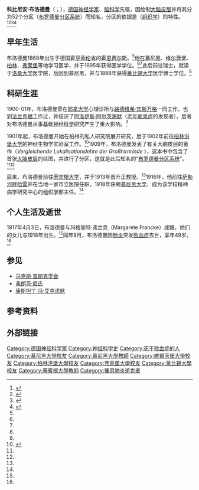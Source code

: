 {{Infobox person
| name = 科比尼安·布洛德曼
| image = Korbinian Brodmann.gif
| alt = Korbinian Brodmann
| caption = 
| birth_name = 
| birth_date = {{Birth date|df=yes|1868|11|17}}
| birth_place = 德国[[霍亨索伦省|霍亨索伦省]][[霍恩费尔斯|霍恩费尔斯]]
| death_date = {{Death date and age|df=yes|1918|08|22|1868|11|17}}
| death_place = [[慕尼黑|慕尼黑]]
| nationality = [[德国|德国]]
| other_names = 
| occupation = [[神经学家|神经学家]]
| known_for = [[大脑皮层|大脑皮层]]的[[布罗德曼分区系统|布罗德曼分区系统]]
}}
'''科比尼安·布洛德曼'''（{{lang-de|Korbinian Brodmann}}；{{bd|1868年|11月17日|1918年|8月22日}}），[[德国|德国]][[神经学家|神经学家]]、[[腦科學|脑科学]]先驱，因绘制[[大脑皮层|大脑皮层]]并将其分为52个分区（[[布罗德曼分区系统|布罗德曼分区系统]]）而知名，分区的依据是{{le|细胞架构|Cytoarchitecture}}（[[组织学|组织学]]）的特性。<ref name=":2">{{Cite journal|title=Korbinian Brodmann (1868–1918)|url=https://doi.org/10.1007/s00415-010-5784-0|last=Olry|first=Régis|date=2010-12-01|journal=Journal of Neurology|issue=12|doi=10.1007/s00415-010-5784-0|volume=257|pages=2112–2113|language=en|issn=1432-1459}}</ref><ref name=":0">{{Cite journal|title=Korbinian Brodmann (1868–1918) and His Contributions to Mapping the Cerebral Cortex|url=https://doi.org/10.1227/NEU.0b013e3181fc5cac|last=Loukas|first=Marios.|last2=Pennell|first2=Christopher.|date=2011-01-01|journal=Neurosurgery|issue=1|doi=10.1227/NEU.0b013e3181fc5cac|volume=68|pages=6–11|issn=0148-396X|last3=Groat|first3=Christopher.|last4=Tubbs|first4=R Shane.|last5=Cohen-Gadol|first5=Aaron A.}}</ref><ref name=":1">{{Cite journal|title=Brodmann: a pioneer of human brain mapping—his impact on concepts of cortical organization|url=https://doi.org/10.1093/brain/awy273|last=Zilles|first=Karl|date=2018-11-01|journal=Brain|issue=11|doi=10.1093/brain/awy273|volume=141|pages=3262–3278|issn=0006-8950}}</ref><ref name="Finger2001">{{cite book|author=Stanley Finger|title=Origins of Neuroscience: A History of Explorations Into Brain Function|url=https://books.google.com/books?id=_GMeW9E1IB4C&pg=PA42|access-date=26 January 2013|year=2001|publisher=Oxford University Press|isbn=978-0-19-514694-3|pages=42–|archive-date=2017-02-24|archive-url=https://web.archive.org/web/20170224223516/https://books.google.com/books?id=_GMeW9E1IB4C&pg=PA42|dead-url=no}}</ref>

== 早年生活 ==
布洛德曼1868年出生于德国[[霍亨索伦省|霍亨索伦省]]的[[霍恩费尔斯|霍恩费尔斯]]。<ref name=":0" />他在[[慕尼黑|慕尼黑]]、[[维尔茨堡|维尔茨堡]]、[[柏林|柏林]]、[[弗莱堡|弗莱堡]]等地学习医学，并于1895年获得医学学位。<ref name=":2" /><ref name=":0" />此后前往瑞士，就读于[[洛桑大学|洛桑大学]]医学院，后回到慕尼黑，并与1898年获得[[莱比锡大学|莱比锡大学]]医学博士学位。<ref name=":0" />

== 科研生涯 ==
1900-01年，布洛德曼曾在[[耶拿大学|耶拿大学]]心理诊所与[[路德维希·宾斯万格|路德维希·宾斯万格]]一同工作，也到[[法兰克福|法兰克福]]工作过，并结识了[[阿洛伊斯·阿尔茨海默|阿洛伊斯·阿尔茨海默]]（[[老年痴呆症|老年痴呆症]]的发现者），后者对布洛德曼从事基础[[神经科学|神经科学]]研究产生了重大影响。<ref name=":0" />

1901年起，布洛德曼开始在柏林的私人研究院展开研究，后于1902年前往[[柏林洪堡大學|柏林洪堡大学]]的神经生物学实验室工作。<ref>{{Cite journal|title=On the life and work of Korbinian Brodmann (1868–1918)|url=https://doi.org/10.1080/0964704X.2019.1589689|last=Mueller|first=Thomas|last2=Kanis-Seyfried|first2=Uta|date=2019-07-03|journal=Journal of the History of the Neurosciences|issue=3|doi=10.1080/0964704X.2019.1589689|volume=28|pages=307–318|issn=0964-704X|pmid=31063026}}</ref>1909年，布洛德曼发表了有关大脑皮层{{le|细胞架构|Cytoarchitecture}}的著作（''Vergleichende Lokalisationslehre der Großhirnrinde'' ），这本书中包含了首张[[大脑皮层|大脑皮层]]的绘图，并进行了分区，这就是此后知名的“[[布罗德曼分区系统|布罗德曼分区系统]]”。<ref name=":0" /><ref name=":1" />

后来，布洛德曼前往[[蒂宾根大学|蒂宾根大学]]，并于1913年晋升正教授。<ref name=":0" />1916年，他前往[[萨勒河畔哈雷|萨勒河畔哈雷]]并在当地一家市立医院任职，1918年获聘[[慕尼黑大学|慕尼黑大学]]、成为该学校精神病学研究中心的[[组织学|组织学]]部主任。<ref name=":0" />

== 个人生活及逝世 ==
1917年4月3日，布洛德曼与玛格丽特·弗兰克（Margarete Francke）成婚，他们的女儿与1918年出生。<ref name=":2" />同年8月，布洛德曼因[[肺炎|肺炎]]突发[[敗血症|败血症]]去世，享年49岁。<ref name=":0" />

== 参见 ==

* [[马克斯·普朗克学会|马克斯·普朗克学会]]
*[[弗朗茨·尼氏|弗朗茨·尼氏]]
*[[康斯坦丁·冯·艾克诺默|康斯坦丁·冯·艾克诺默]]

== 参考资料 ==
{{reflist}}

== 外部链接 ==
{{Commonscat|Korbinian Brodmann}}

{{Authority control}}
{{DEFAULTSORT:Brodmann, Korbinian}}
[[Category:德国神经科学家|Category:德国神经科学家]]
[[Category:神经科学史|Category:神经科学史]]
[[Category:死于败血症的人|Category:死于败血症的人]]
[[Category:慕尼黑大學校友|Category:慕尼黑大學校友]]
[[Category:慕尼黑大學教師|Category:慕尼黑大學教師]]
[[Category:維爾茨堡大學校友|Category:維爾茨堡大學校友]]
[[Category:柏林洪堡大學校友|Category:柏林洪堡大學校友]]
[[Category:弗萊堡大學校友|Category:弗萊堡大學校友]]
[[Category:萊比錫大學校友|Category:萊比錫大學校友]]
[[Category:蒂賓根大學教師|Category:蒂賓根大學教師]]
[[Category:罹患肺炎逝世者|Category:罹患肺炎逝世者]]